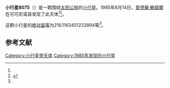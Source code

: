 {{Infobox planet
| bgcolour = #FFFFC0
| name = 8075 Roero
| symbol = 
| image = 
| caption = 
| discovery = yes
| discovery_ref = 
| discoverer = [[愛德華·鮑威爾|愛德華·鮑威爾]]
| discovery_site = [[可可尼诺县|可可尼诺县]] 
| discovered = 1985年8月14日
| designations = yes
| mp_name = 
| named_after = 
| alt_names = 1985 PE/ 1991 RN25
| mp_category = [[主带小行星|主带小行星]]
| orbit_ref = <ref name="a">[http://ssd.jpl.nasa.gov/sbdb.cgi?sstr=8075 8075 Roero] {{Wayback|url=http://ssd.jpl.nasa.gov/sbdb.cgi?sstr=8075 |date=20201124030501 }}，小行星數據庫瀏覽器（JPL Small-Body Database Browser）－[[美国国家航空航天局|美国国家航空航天局]]喷气推进实验室</ref>
| epoch = 2456400.5 (2013年4月18日更新)
| aphelion = {{convert|3.873073460915156|AU|km|3|abbr=on|lk=out}}
| perihelion = {{convert|2.52084887392841|AU|km|3|abbr=on}}
| semimajor = {{convert|3.196961167421783|AU|km|3|abbr=on}}
| eccentricity = 0.211485926
| period = 2087.874877 [[日|日]]<br />5.72[[儒略年|儒略年]]
| avg_speed = 
| inclination = 11.61423146201443
| asc_node = 154.903686332107
| mean_anomaly = 
| arg_peri = 216.1163451233994
| satellites = 
| physical_characteristics = yes
| dimensions = 
| mass = 
| density = 
| surface_grav = 
| escape_velocity = 
| sidereal_day = 
| axial_tilt = 
| pole_ecliptic_lat = 
| pole_ecliptic_lon = 
| albedo = 
| temperatures= 
| temp_name1 = 
| mean_temp_1 = 
| max_temp_1 = 
| temp_name2 = 
| max_temp_2 = 
| spectral_type = 
| abs_magnitude = 216.1163451233994
}}

'''小行星8075'''（{{lang-en|8075 Roero}}）是一颗围绕[[太阳|太阳]][[公转|公转]]的[[小行星|小行星]]。1985年8月14日，[[愛德華·鮑威爾|愛德華·鮑威爾]]在可可尼诺县发现了此天体<ref name="a" /><ref>{{cite news|title=小行星列表|url=http://cfa-www.harvard.edu/iau/lists/NumberedMPs.txt|accessdate=2013-07-08|newspaper=哈佛大学|archive-date=2008-05-17|archive-url=https://web.archive.org/web/20080517010638/http://cfa-www.harvard.edu/iau/lists/NumberedMPs.txt|dead-url=no}}</ref>。

这颗小行星的[[绝对星等|绝对星等]]为216.1163451233994等<ref name="a" />。

==参考文献==
{{reflist}}
{{Minor Planet Number|[[小行星8074|小行星8074]]|[[小行星8076|小行星8076]]}}

{{小天体}}

[[Category:小行星带天体|Category:小行星带天体]]
[[Category:1985年发现的小行星|Category:1985年发现的小行星]]

{{asteroid-stub}}